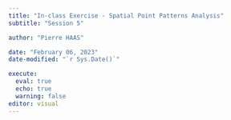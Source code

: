 ```yaml
---
title: "In-class Exercise - Spatial Point Patterns Analysis"
subtitle: "Session 5"

author: "Pierre HAAS"

date: "February 06, 2023"
date-modified: "`r Sys.Date()`"

execute:
  eval: true
  echo: true
  warning: false
editor: visual
---
```

